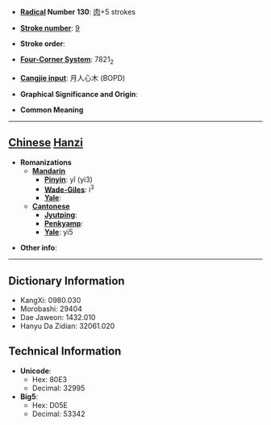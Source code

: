 * '''[[Wiktionary:Chinese radical index| Radical]] Number 130''': [[Wiktionary:Chinese radical index 肉|肉]]+5 strokes

* '''[[Wiktionary:Chinese total strokes index|Stroke number]]''': [[Wiktionary:Chinese total strokes index 9|9]]

* '''Stroke order''': 

* '''[[Wiktionary:Chinese four corner index|Four-Corner System]]''': 7821<sub>2</sub>

* '''[[Wiktionary:Chinese Cangjie index|Cangjie input]]''': 月人心木 (BOPD)

* '''Graphical Significance and Origin''': 

* '''Common Meaning'''

----

== [[Chinese]] [[Hanzi]] ==

* '''Romanizations'''
** '''[[Mandarin]]'''
*** '''[[Pinyin]]''': yǐ (yi3)
*** '''[[Wade-Giles]]''': i<sup>3</sup>
*** '''[[Yale]]''': 
** '''[[Cantonese]]'''
*** '''[[Jyutping]]''':
*** '''[[Penkyamp]]''': 
*** '''[[Yale]]''': yi5

* '''Other info''': 

----

== Dictionary Information ==

* KangXi: 0980.030
* Morobashi: 29404
* Dae Jaweon: 1432.010
* Hanyu Da Zidian: 32061.020

== Technical Information ==

* '''Unicode''':
** Hex: 80E3
** Decimal: 32995
* '''Big5''':
** Hex: D05E
** Decimal: 53342
